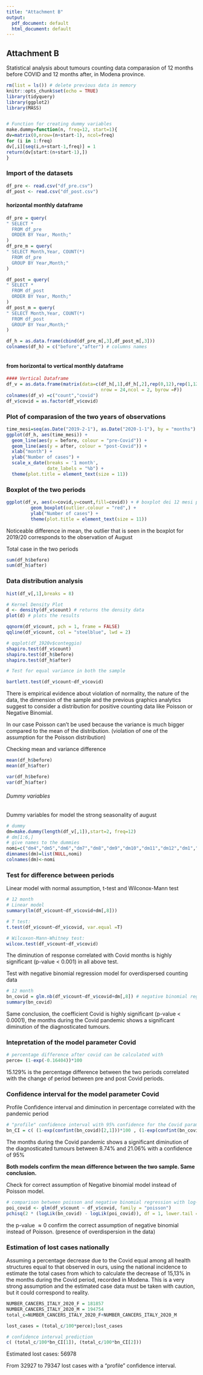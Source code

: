```yaml
---
title: "Attachment B"
output:
  pdf_document: default
  html_document: default
---
```

## Attachment B

Statistical analysis about tumours counting data comparasion of 12 months before COVID and 12 months after, in Modena province.

```r
rm(list = ls()) # delete previous data in memory
knitr::opts_chunk$set(echo = TRUE)
library(tidyquery)
library(ggplot2)
library(MASS)


# Function for creating dummy variables
make.dummy=function(n, freq=12, start=1){
dv=matrix(0,nrow=(n+start-1), ncol=freq)
for (i in 1:freq)
dv[,i][seq(i,n+start-1,freq)] = 1
return(dv[start:(n+start-1),])
}
```

### Import of the datasets
```r
df_pre <- read.csv("df_pre.csv")
df_post <- read.csv("df_post.csv")
```

#### horizontal monthly dataframe
```r
df_pre = query(
" SELECT *
  FROM df_pre
  ORDER BY Year, Month;"
)
df_pre_m = query(
" SELECT Month,Year, COUNT(*)
  FROM df_pre
  GROUP BY Year,Month;"
)

df_post = query(
" SELECT *
  FROM df_post
  ORDER BY Year, Month;"
)
df_post_m = query(
" SELECT Month,Year, COUNT(*)
  FROM df_post
  GROUP BY Year,Month;"
)

df_h = as.data.frame(cbind(df_pre_m[,3],df_post_m[,3]))
colnames(df_h) = c("before","after") # columns names



```

#### from horizontal to vertical monthly dataframe
```r
#### Vertical Dataframe
df_v = as.data.frame(matrix(data=c(df_h[,1],df_h[,2],rep(0,12),rep(1,12)),
                                   nrow = 24,ncol = 2, byrow =F))
colnames(df_v) =c("count","covid")
df_v$covid = as.factor(df_v$covid)
```

### Plot of comparasion of the two years of observations
```r
time_mesi=seq(as.Date("2019-2-1"), as.Date("2020-1-1"), by = "months")
ggplot(df_h, aes(time_mesi)) + 
  geom_line(aes(y = before, colour = "pre-Covid")) + 
  geom_line(aes(y = after, colour = "post-Covid")) +
  xlab("month") +
  ylab("Number of cases") +
  scale_x_date(breaks = '1 month',
               date_labels = "%b") +
  theme(plot.title = element_text(size = 11))
```

### Boxplot of the two periods
```r
ggplot(df_v, aes(x=covid,y=count,fill=covid)) + # boxplot dei 12 mesi pre covid - ROSSO
         geom_boxplot(outlier.colour = "red",) +
         ylab("Number of cases") +
         theme(plot.title = element_text(size = 11))
```

Noticeable difference in mean, the outlier that is seen in the boxplot for 2019/20 corresponds to the observation of August 


Total case in the two periods
```r
sum(df_h$before)
sum(df_h$after)
```


### Data distribution analysis
```r
hist(df_v[,1],breaks = 8)

# Kernel Density Plot
d <- density(df_v$count) # returns the density data
plot(d) # plots the results 

qqnorm(df_v$count, pch = 1, frame = FALSE)
qqline(df_v$count, col = "steelblue", lwd = 2)

# qqplot(df_1920v$conteggio)
shapiro.test(df_v$count)
shapiro.test(df_h$before)
shapiro.test(df_h$after)

# Test for equal variance in both the sample

bartlett.test(df_v$count~df_v$covid)
```

There is empirical evidence about violation of normality, the nature of the data, the dimension of the sample and the previous graphics analytics suggest to consider a distribution for positive counting data like Poisson or Negative Binomial.

In our case Poisson can't be used because the variance is much bigger compared to the mean of the distribution. (violation of one of the assumption for the Poisson distribution)

Checking mean and variance difference
```r
mean(df_h$before)
mean(df_h$after)

var(df_h$before)
var(df_h$after)
```


###### Dummy variables
Dummy variables for model the strong seasonality of august 
```r
# dummy 
dm=make.dummy(length(df_v[,1]),start=2, freq=12)
# dm[1:6,]
# give names to the dummies
nomi=c("dm4","dm5","dm6","dm7","dm8","dm9","dm10","dm11","dm12","dm1","dm2","dm3")
dimnames(dm)=list(NULL,nomi)
colnames(dm)<-nomi
```

### Test for difference between periods
Linear model with normal assumption, t-test and Wilconox-Mann test
```r
# 12 month
# Linear model
summary(lm(df_v$count~df_v$covid+dm[,8]))

# T test:
t.test(df_v$count~df_v$covid, var.equal =T)

# Wilcoxon-Mann-Whitney test:
wilcox.test(df_v$count~df_v$covid)
```
The diminution of response correlated with Covid months is highly significant (p-value < 0.001) in all above test.


Test with negative binomial regression model for overdispersed counting data
```r
# 12 month
bn_covid = glm.nb(df_v$count~df_v$covid+dm[,8]) # negative binomial regression model
summary(bn_covid)
```

Same conclusion, the coefficient Covid is highly significant (p-value < 0.0001), the months during the Covid pandemic shows a significant diminution of the diagnosticated tumours.


### Intepretation of the model parameter Covid
```r
# percentage difference after covid can be calculated with
perce= (1-exp(-0.16404))*100
```
15.129% is the percentage difference between the two periods correlated with the change of period between pre and post Covid periods.

### Confidence interval for the model parameter Covid
Profile Confidence interval and diminution in percentage correlated with the pandemic period
```r
# "profile" confidence interval with 95% confidence for the Covid parameter
bn_CI = c( (1-exp(confint(bn_covid)[2,1]))*100 , (1-exp(confint(bn_covid)[2,2]))*100); bn_CI
```

The months during the Covid pandemic shows a significant diminution of the diagnosticated tumours between 8.74% and 21.06% with a confidence of 95%

**Both models confirm the mean difference between the two sample.
Same conclusion.**


Check for correct assumption of Negative binomial model instead of Poisson model.
```r
# comparison between poisson and negative binomial regression with log-likelihood, possible because Negative binomial can be viewed like a more generalized version of the Poisson.
poi_covid <- glm(df_v$count ~ df_v$covid, family = "poisson")
pchisq(2 * (logLik(bn_covid) - logLik(poi_covid)), df = 1, lower.tail = FALSE)
```
the p-value $\approx 0$ confirm the correct assumption of negative binomial instead of Poisson. (presence of overdispersion in the data)







### Estimation of lost cases nationally
Assuming a percentage decrease due to the Covid equal among all health structures equal to that observed in ours, using the national incidence to estimate the total cases from which to calculate the decrease of 15,13% in the months during the Covid period, recorded in Modena. This is a very strong assumption and the estimated case data must be taken with caution, but it could correspond to reality.
```r
NUMBER_CANCERS_ITALY_2020_F = 181857
NUMBER_CANCERS_ITALY_2020_M = 194754
total_c=NUMBER_CANCERS_ITALY_2020_F+NUMBER_CANCERS_ITALY_2020_M

lost_cases = (total_c/100*perce);lost_cases

# confidence interval prediction
c( (total_c/100*bn_CI[1]), (total_c/100*bn_CI[2]))


```

Estimated lost cases: 56978

From 32927 to 79347 lost cases with a "profile" confidence interval.



